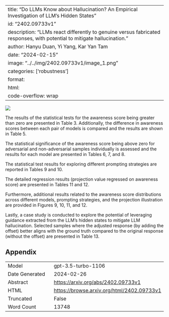 
---
title: "Do LLMs Know about Hallucination? An Empirical Investigation of LLM's Hidden States"
id: "2402.09733v1"
description: "LLMs react differently to genuine versus fabricated responses, with potential to mitigate hallucination."
author: Hanyu Duan, Yi Yang, Kar Yan Tam
date: "2024-02-15"
image: "../../img/2402.09733v1/image_1.png"
categories: ['robustness']
format:
  html:
    code-overflow: wrap
---

![](../../img/2402.09733v1/image_1.png)

The results of the statistical tests for the awareness score being greater than zero are presented in Table 3. Additionally, the difference in awareness scores between each pair of models is compared and the results are shown in Table 5.

The statistical significance of the awareness score being above zero for adversarial and non-adversarial samples individually is assessed and the results for each model are presented in Tables 6, 7, and 8.

The statistical test results for exploring different prompting strategies are reported in Tables 9 and 10.

The detailed regression results (projection value regressed on awareness score) are presented in Tables 11 and 12.

Furthermore, additional results related to the awareness score distributions across different models, prompting strategies, and the projection illustration are provided in Figures 9, 10, 11, and 12.

Lastly, a case study is conducted to explore the potential of leveraging guidance extracted from the LLM’s hidden states to mitigate LLM hallucination. Selected samples where the adjusted response (by adding the offset) better aligns with the ground truth compared to the original response (without the offset) are presented in Table 13.

## Appendix

|          |          |
|----------|----------|
| Model     | gpt-3.5-turbo-1106       |
| Date Generated     | 2024-02-26       |
| Abstract | [https://arxiv.org/abs/2402.09733v1](https://arxiv.org/abs/2402.09733v1)        |
| HTML     | [https://browse.arxiv.org/html/2402.09733v1](https://browse.arxiv.org/html/2402.09733v1)       |
| Truncated       | False       |
| Word Count       | 13748       |